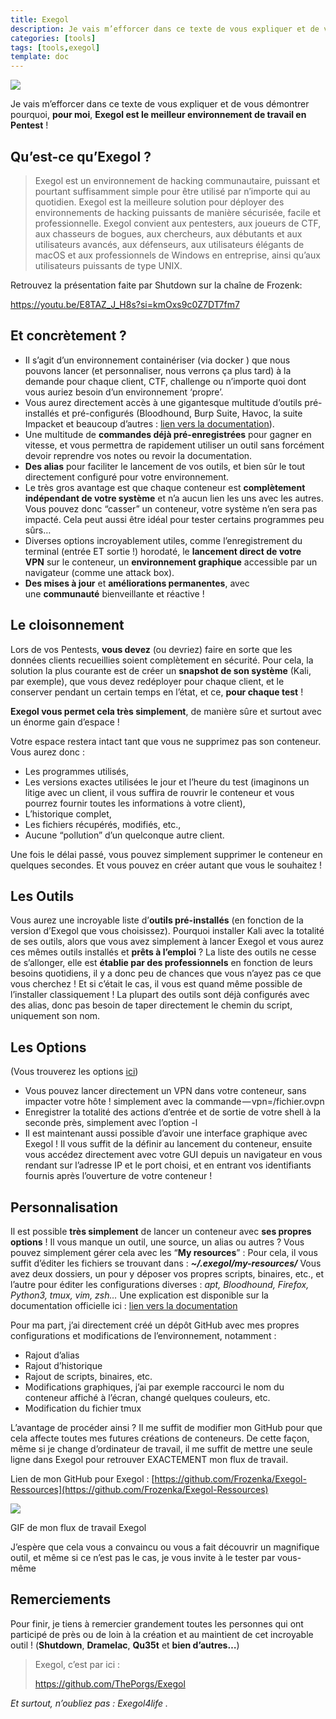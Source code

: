 ```yaml
---
title: Exegol
description: Je vais m’efforcer dans ce texte de vous expliquer et de vous démontrer pourquoi, **pour moi**, **Exegol est le meilleur environnement de travail en Pente
categories: [tools]
tags: [tools,exegol]
template: doc
---
```


![](../../../assets/tools/exegol/exegol.webp)

Je vais m’efforcer dans ce texte de vous expliquer et de vous démontrer pourquoi, **pour moi**, **Exegol est le meilleur environnement de travail en Pentest** !

## Qu’est-ce qu’Exegol ?

> Exegol est un environnement de hacking communautaire, puissant et pourtant suffisamment simple pour être utilisé par n’importe qui au quotidien. Exegol est la meilleure solution pour déployer des environnements de hacking puissants de manière sécurisée, facile et professionnelle. Exegol convient aux pentesters, aux joueurs de CTF, aux chasseurs de bogues, aux chercheurs, aux débutants et aux utilisateurs avancés, aux défenseurs, aux utilisateurs élégants de macOS et aux professionnels de Windows en entreprise, ainsi qu’aux utilisateurs puissants de type UNIX.

Retrouvez la présentation faite par Shutdown sur la chaîne de Frozenk:

https://youtu.be/E8TAZ_J_H8s?si=kmOxs9c0Z7DT7fm7

## Et concrètement ?

- Il s’agit d’un environnement containériser (via docker ) que nous pouvons lancer (et personnaliser, nous verrons ça plus tard) à la demande pour chaque client, CTF, challenge ou n’importe quoi dont vous auriez besoin d’un environnement ‘propre’.
- Vous aurez directement accès à une gigantesque multitude d’outils pré-installés et pré-configurés (Bloodhound, Burp Suite, Havoc, la suite Impacket et beaucoup d’autres : [lien vers la documentation](https://exegol.readthedocs.io/en/latest/exegol-resources/resources.html)).
- Une multitude de **commandes déjà pré-enregistrées** pour gagner en vitesse, et vous permettra de rapidement utiliser un outil sans forcément devoir reprendre vos notes ou revoir la documentation.
- **Des alias** pour faciliter le lancement de vos outils, et bien sûr le tout directement configuré pour votre environnement.
- Le très gros avantage est que chaque conteneur est **complètement indépendant de votre système** et n’a aucun lien les uns avec les autres. Vous pouvez donc “casser” un conteneur, votre système n’en sera pas impacté. Cela peut aussi être idéal pour tester certains programmes peu sûrs…
- Diverses options incroyablement utiles, comme l’enregistrement du terminal (entrée ET sortie !) horodaté, le **lancement direct de votre VPN** sur le conteneur, un **environnement graphique** accessible par un navigateur (comme une attack box).
- **Des mises à jour** et **améliorations permanentes**, avec une **communauté** bienveillante et réactive !

## Le cloisonnement

Lors de vos Pentests, **vous devez** (ou devriez) faire en sorte que les données clients recueillies soient complètement en sécurité. Pour cela, la solution la plus courante est de créer un **snapshot de son système** (Kali, par exemple), que vous devez redéployer pour chaque client, et le conserver pendant un certain temps en l’état, et ce, **pour chaque test** !

**Exegol vous permet cela très simplement**, de manière sûre et surtout avec un énorme gain d’espace !

Votre espace restera intact tant que vous ne supprimez pas son conteneur. Vous aurez donc :

- Les programmes utilisés,
- Les versions exactes utilisées le jour et l’heure du test (imaginons un litige avec un client, il vous suffira de rouvrir le conteneur et vous pourrez fournir toutes les informations à votre client),
- L’historique complet,
- Les fichiers récupérés, modifiés, etc.,
- Aucune “pollution” d’un quelconque autre client.

Une fois le délai passé, vous pouvez simplement supprimer le conteneur en quelques secondes. Et vous pouvez en créer autant que vous le souhaitez !

## Les Outils

Vous aurez une incroyable liste d’**outils pré-installés** (en fonction de la version d’Exegol que vous choisissez). Pourquoi installer Kali avec la totalité de ses outils, alors que vous avez simplement à lancer Exegol et vous aurez ces mêmes outils installés et **prêts à l’emploi** ? La liste des outils ne cesse de s’allonger, elle est **établie par des professionnels** en fonction de leurs besoins quotidiens, il y a donc peu de chances que vous n’ayez pas ce que vous cherchez ! Et si c’était le cas, il vous est quand même possible de l’installer classiquement ! La plupart des outils sont déjà configurés avec des alias, donc pas besoin de taper directement le chemin du script, uniquement son nom.

## Les Options

(Vous trouverez les options [ici](https://exegol.readthedocs.io/en/latest/exegol-wrapper/start.html))

- Vous pouvez lancer directement un VPN dans votre conteneur, sans impacter votre hôte ! simplement avec la commande — vpn=/fichier.ovpn
- Enregistrer la totalité des actions d’entrée et de sortie de votre shell à la seconde près, simplement avec l’option -l
- Il est maintenant aussi possible d’avoir une interface graphique avec Exegol ! Il vous suffit de la définir au lancement du conteneur, ensuite vous accédez directement avec votre GUI depuis un navigateur en vous rendant sur l’adresse IP et le port choisi, et en entrant vos identifiants fournis après l’ouverture de votre conteneur !

## Personnalisation

Il est possible **très simplement** de lancer un conteneur avec **ses propres options** ! Il vous manque un outil, une source, un alias ou autres ? Vous pouvez simplement gérer cela avec les “**My resources**” : Pour cela, il vous suffit d’éditer les fichiers se trouvant dans : **_~/.exegol/my-resources/_** Vous avez deux dossiers, un pour y déposer vos propres scripts, binaires, etc., et l’autre pour éditer les configurations diverses : _apt, Bloodhound, Firefox, Python3, tmux, vim, zsh…_ Une explication est disponible sur la documentation officielle ici : [lien vers la documentation](https://exegol.readthedocs.io/en/latest/exegol-image/my-resources.html)

Pour ma part, j’ai directement créé un dépôt GitHub avec mes propres configurations et modifications de l’environnement, notamment :

- Rajout d’alias
- Rajout d’historique
- Rajout de scripts, binaires, etc.
- Modifications graphiques, j’ai par exemple raccourci le nom du conteneur affiché à l’écran, changé quelques couleurs, etc.
- Modification du fichier tmux

L’avantage de procéder ainsi ? Il me suffit de modifier mon GitHub pour que cela affecte toutes mes futures créations de conteneurs. De cette façon, même si je change d’ordinateur de travail, il me suffit de mettre une seule ligne dans Exegol pour retrouver EXACTEMENT mon flux de travail.

Lien de mon GitHub pour Exegol : [https://github.com/Frozenka/Exegol-Ressources](https://github.com/Frozenka/Exegol-Ressources)

![](../../../assets/tools/exegol/demo.gif)

GIF de mon flux de travail Exegol

J’espère que cela vous a convaincu ou vous a fait découvrir un magnifique outil, et même si ce n’est pas le cas, je vous invite à le tester par vous-même

## Remerciements

Pour finir, je tiens à remercier grandement toutes les personnes qui ont participé de près ou de loin à la création et au maintient de cet incroyable outil ! (**Shutdown**, **Dramelac**, **Qu35t** et **bien d’autres…**)

> Exegol, c’est par ici : 
>
>https://github.com/ThePorgs/Exegol

_Et surtout, n’oubliez pas : Exegol4life ._